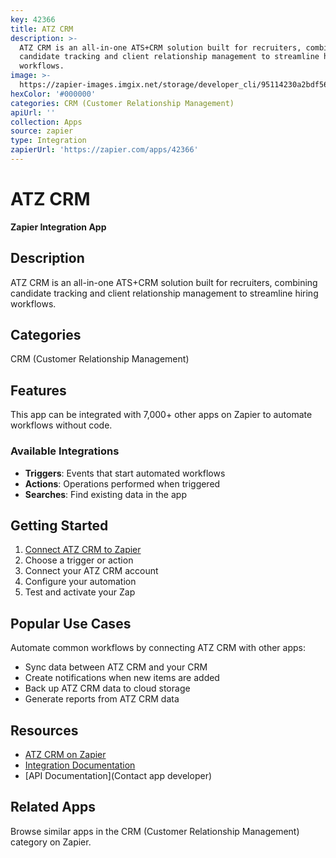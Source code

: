 ```yaml
---
key: 42366
title: ATZ CRM
description: >-
  ATZ CRM is an all-in-one ATS+CRM solution built for recruiters, combining
  candidate tracking and client relationship management to streamline hiring
  workflows.
image: >-
  https://zapier-images.imgix.net/storage/developer_cli/95114230a2bdf56316a5b3a847734f72.png?auto=format%2Ccompress&ixlib=python-3.0.0&q=50
hexColor: '#000000'
categories: CRM (Customer Relationship Management)
apiUrl: ''
collection: Apps
source: zapier
type: Integration
zapierUrl: 'https://zapier.com/apps/42366'
---
```

# ATZ CRM

**Zapier Integration App**

## Description

ATZ CRM is an all-in-one ATS+CRM solution built for recruiters, combining candidate tracking and client relationship management to streamline hiring workflows.

## Categories

CRM (Customer Relationship Management)

## Features

This app can be integrated with 7,000+ other apps on Zapier to automate workflows without code.

### Available Integrations

- **Triggers**: Events that start automated workflows
- **Actions**: Operations performed when triggered
- **Searches**: Find existing data in the app

## Getting Started

1. [Connect ATZ CRM to Zapier](https://zapier.com/apps/42366)
2. Choose a trigger or action
3. Connect your ATZ CRM account
4. Configure your automation
5. Test and activate your Zap

## Popular Use Cases

Automate common workflows by connecting ATZ CRM with other apps:

- Sync data between ATZ CRM and your CRM
- Create notifications when new items are added
- Back up ATZ CRM data to cloud storage
- Generate reports from ATZ CRM data

## Resources

- [ATZ CRM on Zapier](https://zapier.com/apps/42366)
- [Integration Documentation](https://zapier.com/apps/42366/integrations)
- [API Documentation](Contact app developer)

## Related Apps

Browse similar apps in the CRM (Customer Relationship Management) category on Zapier.
